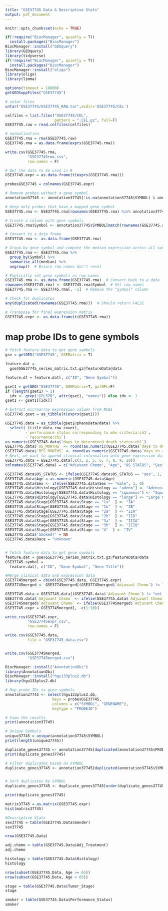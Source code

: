 ```yaml
---
title: "GSE37745 Data & Descriptive Stats"
output: pdf_document
---
```


```r
knitr::opts_chunk$set(echo = TRUE)
```

```r
if(!require("BiocManager", quietly = T))
  install.packages("BiocManager")
BiocManager::install("GEOquery")
library(GEOquery) 
library(tidyverse)
if(!require("BiocManager", quietly = T))
  install.packages("BiocManager")
BiocManager::install("oligo")
library(oligo)
library(limma)
```

```r
options(timeout = 10000)
getGEOSuppFiles("GSE37745")

# untar files
untar("GSE37745/GSE37745_RAW.tar",exdir='GSE37745/CEL')

celfiles = list.files("GSE37745/CEL",
                      pattern = ".CEL.gz", full=T)
GSE37745.raw = read.celfiles(celfiles)

# normalization 
GSE37745.rma = rma(GSE37745.raw)
GSE37745.rma = as.data.frame(exprs(GSE37745.rma))

write.csv(GSE37745.rma, 
          "GSE37745rma.csv",
          row.names = F)

# Get the data to be used in R
GSE37745.expr = as.data.frame(t(exprs(GSE37745.rma)))

probesGSE37745 = colnames(GSE37745.expr)


```

```r
# Remove probes without a gene symbol
annotation37745 <- annotation37745[!is.na(annotation37745$SYMBOL) & annotation37745$SYMBOL != "", ]

# Keep only probes that have a mapped gene symbol
GSE37745.rma <- GSE37745.rma[rownames(GSE37745.rma) %in% annotation37745$PROBEID, ]

# Create a column with gene symbols
GSE37745.rma$Symbol <- annotation37745$SYMBOL[match(rownames(GSE37745.rma), annotation37745$PROBEID)]

# Convert to a data frame
GSE37745.rma <- as.data.frame(GSE37745.rma)

# Group by gene symbol and compute the median expression across all samples
GSE37745.rma <- GSE37745.rma %>%
  group_by(Symbol) %>%
  summarise_all(median) %>%
  ungroup()  # Ensure row names don't reset

# Explicitly set gene symbols as row names
GSE37745.rma <- as.data.frame(GSE37745.rma)  # Convert back to a data frame
rownames(GSE37745.rma) <- GSE37745.rma$Symbol  # Set row names
GSE37745.rma <- GSE37745.rma[, -1]  # Remove the "Symbol" column

# Check for duplicates
any(duplicated(rownames(GSE37745.rma)))  # Should return FALSE

# Transpose for final expression matrix
GSE37745.expr <- as.data.frame(t(GSE37745.rma))
```


# map probe IDs to gene symbols
```r
# fetch feature data to get gene symbols
gse = getGEO("GSE37745", GSEMatrix = T)

feature.dat = 
  gse$GSE37745_series_matrix.txt.gz@featureData@data

feature.df = feature.dat[, c("ID", "Gene Symbol")]

gset1 = getGEO("GSE37745", GSEMatrix=T, getGPL=F)
if (length(gset1) > 1) 
  idx <- grep("GPL570", attr(gset1, "names")) else idx <- 1
gset1 <- gset1[[idx]]

# Extract microarray expression values from NCBI
GSE37745.gset = as_tibble(t(exprs(gset1)))

GSE37745.data = as_tibble(gset1@phenoData@data) %>%
  select(-(title:data_row_count),
         -`performance status corresponding to who criteria:ch1`,
         -`recurrence:ch1`)
as.numeric(GSE37745.data$`days to determined death status:ch1`)
GSE37745.data$`OS_MONTHS` <- round(as.numeric(GSE37745.data$`days to determined death status:ch1`) / 30.44, 2)
GSE37745.data$`RFS_MONTHS` <- round(as.numeric(GSE37745.data$`days to recurrence / to last visit:ch1`) / 30.44, 2)
# Next, we want to append clinical information onto gene expression data
GSE37745.data = GSE37745.data[,c(1, 2, 5, 6, 7, 8, 9, 10)] 
colnames(GSE37745.data) = c("Adjuvant Chemo", "Age", "OS_STATUS", "Sex", "Histology", "Stage", "OS_MONTHS", "RFS_MONTHS")

GSE37745.data$OS_STATUS <- ifelse(GSE37745.data$OS_STATUS == "yes", 1, 0)
GSE37745.data$Age = as.numeric(GSE37745.data$Age)
GSE37745.data$Sex <- ifelse(GSE37745.data$Sex == "male", 1, 0)
GSE37745.data$Histology[GSE37745.data$Histology == "adeno"] <- "Adenocarcinoma"
GSE37745.data$Histology[GSE37745.data$Histology == "squamous"] <- "Squamous Cell Carcinoma"
GSE37745.data$Histology[GSE37745.data$Histology == "large"] <- "Large Cell Carcinoma"
GSE37745.data$Stage[GSE37745.data$Stage == "1a"  ] <- "IA"
GSE37745.data$Stage[GSE37745.data$Stage == "1b"  ] <- "IB"
GSE37745.data$Stage[GSE37745.data$Stage == "2a"  ] <- "IIA"
GSE37745.data$Stage[GSE37745.data$Stage == "2b"  ] <- "IIB"
GSE37745.data$Stage[GSE37745.data$Stage == "3a"  ] <- "IIIA"
GSE37745.data$Stage[GSE37745.data$Stage == "3b"  ] <- "IIIB"
GSE37745.data$Stage[GSE37745.data$Stage == "4"  ] <- "IV"
GSE37745.data$'Smoked?' = NA
GSE37745.data$Race = "Unknown"


# fetch feature data to get gene symbols
feature.dat = gse$GSE37745_series_matrix.txt.gz@featureData@data 
GSE37745.symbol = 
  feature.dat[, c("ID", "Gene Symbol", "Gene Title")]

```


```r
#Merge clinical data and expression data
GSE37745merged = cbind(GSE37745.data, GSE37745.expr)
GSE37745merged <- GSE37745merged[(GSE37745merged$`Adjuvant Chemo`) != "not known", ]

GSE37745.data = GSE37745.data[(GSE37745.data$`Adjuvant Chemo`) != "not known", ]
GSE37745.data$`Adjuvant Chemo` <- ifelse(GSE37745.data$`Adjuvant Chemo` == "yes", 1, 0)
GSE37745merged$`Adjuvant Chemo` <- ifelse(GSE37745merged$`Adjuvant Chemo` == "yes", 1, 0)
GSE37745.expr = GSE37745merged[, -c(1:10)]

```

```r
write.csv(GSE37745.expr, 
          "GSE37745expr.csv",
          row.names = F)

write.csv(GSE37745.data, 
          file = "GSE37745_data.csv")


write.csv(GSE37745merged, 
          "GSE37745merged.csv")
```

```r
BiocManager::install("AnnotationDbi")
library(AnnotationDbi)
BiocManager::install("hgu133plus2.db")
library(hgu133plus2.db)

# Map probe IDs to gene symbols
annotation37745 <- select(hgu133plus2.db,
                     keys = probesGSE37745,
                     columns = c("SYMBOL", "GENENAME"),
                     keytype = "PROBEID")

# View the results
print(annotation37745)

# Unique Symbols
unique37745 = unique(annotation37745$SYMBOL)
print(length(unique37745))

duplicate_genes37745 <- annotation37745[duplicated(annotation37745$PROBEID), ]
print(duplicate_genes37745)

# Filter duplicates based on SYMBOL
duplicate_genes37745 <- annotation37745[duplicated(annotation37745$SYMBOL) | duplicated(annotation37745$SYMBOL, fromLast = TRUE), ]


# Sort duplicates by SYMBOL
duplicate_genes37745 <- duplicate_genes37745[order(duplicate_genes37745$SYMBOL), ]

print(duplicate_genes37745)
```




```r
matrix37745 = as.matrix(GSE37745.expr)
hist(matrix37745)
```


```r
#Descriptive Stats
sex37745 = table(GSE37745.Data$Gender)
sex37745

nrow(GSE37745.Data)

adj.chemo = table(GSE37745.Data$Adj_Treatment)
adj.chemo

histology = table(GSE37745.Data$Histology)
histology

nrow(subset(GSE37745.Data, Age >= 65))
nrow(subset(GSE37745.Data, Age < 65))

stage = table(GSE37745.Data$Tumor_Stage)
stage

smoker = table(GSE37745.Data$Performance_Status)
smoker
```




